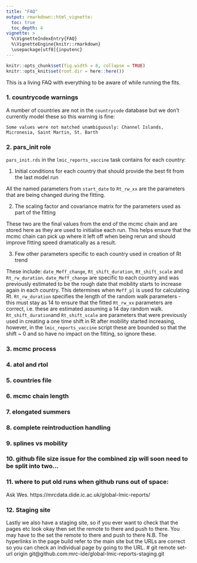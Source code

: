 ```yaml
---
title: "FAQ"
output: rmarkdown::html_vignette:
  toc: true
  toc_depth: 4  
vignette: >
  %\VignetteIndexEntry{FAQ}
  %\VignetteEngine{knitr::rmarkdown}
  \usepackage[utf8]{inputenc}
---
```


```r
knitr::opts_chunk$set(fig.width = 8, collapse = TRUE)
knitr::opts_knit$set(root.dir = here::here())
```

This is a living FAQ with everything to be aware of while running the fits. 


### 1. countrycode warnings

A number of countries are not in the `countrycode` database but we don't currently model these so this warning is fine:

```
Some values were not matched unambiguously: Channel Islands, Micronesia, Saint Martin, St. Barth
```

### 2. pars_init role

`pars_init.rds` in the `lmic_reports_vaccine` task contains for each country:

1. Initial conditions for each country that should provide the best fit from the last model run

All the named parameters from `start_date` to `Rt_rw_xx` are the parameters that are
being changed during the fitting.

2. The scaling factor and covariance matrix for the parameters used as part of the fitting

These two are the final values from the end of the mcmc chain and are stored here as they
are used to initialise each run. This helps ensure that the mcmc chain can pick up where it
left off when being rerun and should improve fitting speed dramatically as a result.

3. Few other parameters specific to each country used in creation of Rt trend 

These include: `date_Meff_change`, `Rt_shift_duration`, `Rt_shift_scale` and `Rt_rw_duration`. `date_Meff_change` are specific to each country and was previously estimated to be the rough date that mobility starts to increase again in each country. This determines when `Meff_pl` is used for calculating Rt. `Rt_rw_duration` specifies the length of the random walk parameters - this must stay as 14 to ensure that the fitted `Rt_rw_xx` parameters are correct, i.e. these are estimated assuming a 14 day random walk. `Rt_shift_duration`and `Rt_shift_scale` are parameters that were previously used in creating a one time shift in Rt after mobility started increasing, however, in the `lmic_reports_vaccine` script these are bounded so that the shift ~ 0 and so have no impact on the fitting, so ignore these.

### 3. mcmc process

### 4. atol and rtol

### 5. countries file

### 6. mcmc chain length

### 7. elongated summers

### 8. complete reintroduction handling 

### 9. splines vs mobility

### 10. github file size issue for the combined zip will soon need to be split into two...

### 11. where to put old runs when github runs out of space:

Ask Wes. https://mrcdata.dide.ic.ac.uk/global-lmic-reports/

### 12. Staging site

Lastly we also have a staging site, so if you ever want to check that the pages etc look okay 
then set the remote to there and push to there. You may have to the set the remote to there and push to there
N.B. The hyperlinks in the page build refer to the main site but the URLs are correct so you can check an individual page by going to the URL.
# git remote set-url origin git@github.com:mrc-ide/global-lmic-reports-staging.git



